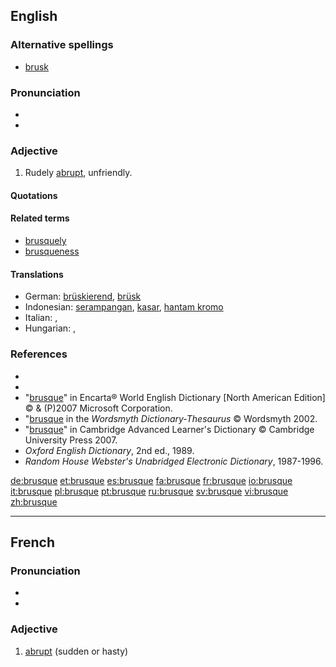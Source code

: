 ==English==

===Alternative spellings===
*[[brusk]]

===Pronunciation===
*{{IPA|/bru:sk/}}
*{{audio|en-us-brusque.ogg|Audio (US)}}

===Adjective===
{{en-adj|brusqu|er|more}}

#Rudely [[abrupt]], unfriendly.

====Quotations====
{{seeCites}}

====Related terms====
*[[brusquely]]
*[[brusqueness]]

====Translations====
{{trans-top|rudely abrupt, unfriendly}}
* German: [[brüskierend]], [[brüsk]]
* Indonesian: [[serampangan]], [[kasar]], [[hantam kromo]]
* Italian: {{t+|it|brusco|m}}, {{t+|it|brusca|f}}
* Hungarian: {{t|hu|nyers}}, {{t+|hu|durva}}
{{trans-mid}}
{{trans-bottom}}

===References===
*{{R:Webster 1913|brusque}}
*{{R:Dictionary.com|brusque}}
*"[http://encarta.msn.com/dictionary_/brusque.html brusque]" in Encarta® World English Dictionary [North American Edition] © & (P)2007 Microsoft Corporation.
*"[http://www.wordsmyth.net/live/home.php?script=search&matchent=brusque&matchtype=exact brusque] in the ''Wordsmyth Dictionary-Thesaurus'' © Wordsmyth 2002.
*"[http://dictionary.cambridge.org/define.asp?key=9952&dict=CALD brusque]" in Cambridge Advanced Learner's Dictionary © Cambridge University Press 2007.
*''Oxford English Dictionary'', 2nd ed., 1989.
*''Random House Webster's Unabridged Electronic Dictionary'', 1987-1996.

[[de:brusque]]
[[et:brusque]]
[[es:brusque]]
[[fa:brusque]]
[[fr:brusque]]
[[io:brusque]]
[[it:brusque]]
[[pl:brusque]]
[[pt:brusque]]
[[ru:brusque]]
[[sv:brusque]]
[[vi:brusque]]
[[zh:brusque]]

----
{{rfc-auto|sort languages}}
==French==
{{wikipedia|lang=fr}}

===Pronunciation===
* {{IPA|/bʁysk/|lang=fr}}
* {{audio|Fr-brusque.ogg|brusque}}

===Adjective===
{{infl|fr|adjective}}

# [[abrupt]] (sudden or hasty)

{{tbot entry|French|abrupt|2008|April|fr}}